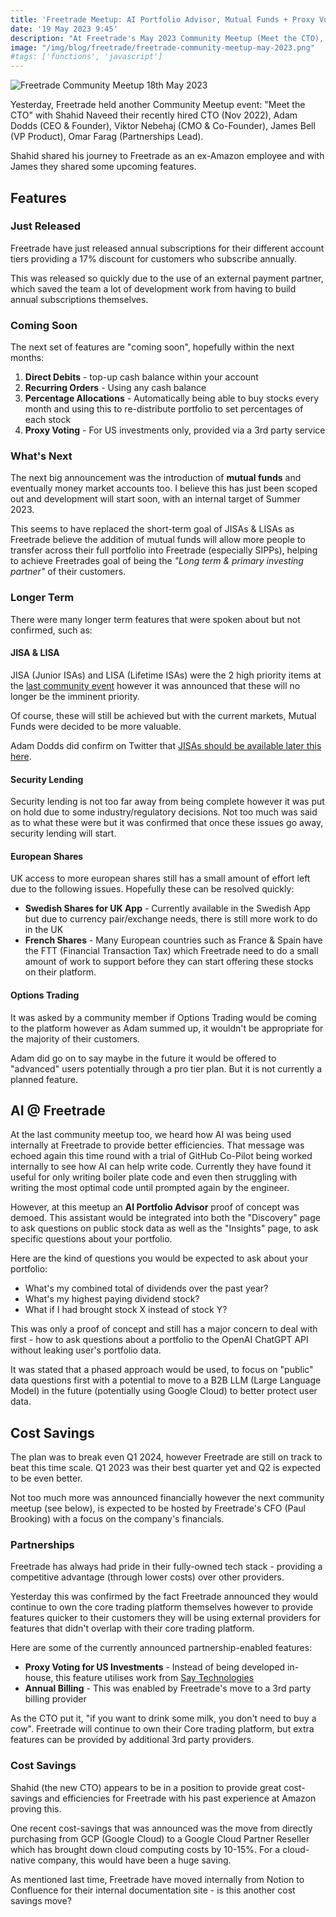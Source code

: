 ```yaml
---
title: 'Freetrade Meetup: AI Portfolio Advisor, Mutual Funds + Proxy Voting'
date: '19 May 2023 9:45'
description: "At Freetrade's May 2023 Community Meetup (Meet the CTO), they announced new features, including an AI Portfolio Assistant, mutual funds, proxy voting & auto-investing"
image: "/img/blog/freetrade/freetrade-community-meetup-may-2023.png"
#tags: ['functions', 'javascript']
---
```


![Freetrade Community Meetup 18th May 2023](/img/blog/freetrade/freetrade-community-meetup-may-2023.webp)

Yesterday, Freetrade held another Community Meetup event: "Meet the CTO" with Shahid Naveed their recently hired CTO (Nov 2022), Adam Dodds (CEO & Founder), Viktor Nebehaj (CMO & Co-Founder), James Bell (VP Product), Omar Farag (Partnerships Lead).

Shahid shared his journey to Freetrade as an ex-Amazon employee and with James they shared some upcoming features.

## Features

### Just Released

Freetrade have just released annual subscriptions for their different account tiers providing a 17% discount for customers who subscribe annually.

This was released so quickly due to the use of an external payment partner, which saved the team a lot of development work from having to build annual subscriptions themselves.

### Coming Soon

The next set of features are "coming soon", hopefully within the next months:

1. **Direct Debits** - top-up cash balance within your account
2. **Recurring Orders** - Using any cash balance
3. **Percentage Allocations** - Automatically being able to buy stocks every month and using this to re-distribute portfolio to set percentages of each stock
4. **Proxy Voting** - For US investments only, provided via a 3rd party service

### What's Next

The next big announcement was the introduction of **mutual funds** and eventually money market accounts too. I believe this has just been scoped out and development will start soon, with an internal target of Summer 2023. 

This seems to have replaced the short-term goal of JISAs & LISAs as Freetrade believe the addition of mutual funds will allow more people to transfer across their full portfolio into Freetrade (especially SIPPs), helping to achieve Freetrades goal of being the *"Long term & primary investing partner"* of their customers.

### Longer Term

There were many longer term features that were spoken about but not confirmed, such as:

#### JISA & LISA

JISA (Junior ISAs) and LISA (Lifetime ISAs) were the 2 high priority items at the [last community event](/blog/freetrade-meetup-april-2023) however it was announced that these will no longer be the imminent priority.

Of course, these will still be achieved but with the current markets, Mutual Funds were decided to be more valuable.

Adam Dodds did confirm on Twitter that [JISAs should be available later this here](https://twitter.com/doddsie/status/1659148125863288835?s=20).

#### Security Lending

Security lending is not too far away from being complete however it was put on hold due to some industry/regulatory decisions. Not too much was said as to what these were but it was confirmed that once these issues go away, security lending will start.

#### European Shares

UK access to more european shares still has a small amount of effort left due to the following issues. Hopefully these can be resolved quickly:

- **Swedish Shares for UK App** - Currently available in the Swedish App but due to currency pair/exchange needs, there is still more work to do in the UK
- **French Shares** - Many European countries such as France & Spain have the FTT (Financial Transaction Tax) which Freetrade need to do a small amount of work to support before they can start offering these stocks on their platform.

#### Options Trading

It was asked by a community member if Options Trading would be coming to the platform however as Adam summed up, it wouldn't be appropriate for the majority of their customers.

Adam did go on to say maybe in the future  it would be offered to "advanced" users potentially through a pro tier plan. But it is not currently a planned feature.

## AI @ Freetrade

At the last community meetup too, we heard how AI was being used internally at Freetrade to provide better efficiencies. That message was echoed again this time round with a trial of GitHub Co-Pilot being worked internally to see how AI can help write code. Currently they have found it useful for only writing boiler plate code and even then struggling with writing the most optimal code until prompted again by the engineer.

However, at this meetup an **AI Portfolio Advisor** proof of concept was demoed. This assistant would be integrated into both the "Discovery" page to ask questions on public stock data as well as the "Insights" page, to ask specific questions about your portfolio.

Here are the kind of questions you would be expected to ask about your portfolio:

- What's my combined total of dividends over the past year?
- What's my highest paying dividend stock?
- What if I had brought stock X instead of stock Y? 

This was only a proof of concept and still has a major concern to deal with first - how to ask questions about a portfolio to the OpenAI ChatGPT API without leaking user's portfolio data.

It was stated that a phased approach would be used, to focus on "public" data questions first with a potential to move to a B2B LLM (Large Language Model) in the future (potentially using Google Cloud) to better protect user data.

## Cost Savings

The plan was to break even Q1 2024, however Freetrade are still on track to beat this time scale. Q1 2023 was their best quarter yet and Q2 is expected to be even better.

Not too much more was announced financially however the next community meetup (see below), is expected to be hosted by Freetrade's CFO (Paul Brooking) with a focus on the company's financials.

### Partnerships

Freetrade has always had pride in their fully-owned tech stack - providing a competitive advantage (through lower costs) over other providers. 

Yesterday this was confirmed by the fact Freetrade announced they would continue to own the core trading platform themselves however to provide features quicker to their customers they will be using external providers for features that didn't overlap with their core trading platform.

Here are some of the currently announced partnership-enabled features:

- **Proxy Voting for US Investments** - Instead of being developed in-house, this feature utilises work from [Say Technologies](https://www.saytechnologies.com/)
- **Annual Billing** - This was enabled by Freetrade's move to a 3rd party billing provider 

As the CTO put it, "if you want to drink some milk, you don't need to buy a cow". Freetrade will continue to own their Core trading platform, but extra features can be provided by additional 3rd party providers.

### Cost Savings

Shahid (the new CTO) appears to be in a position to provide great cost-savings and efficiencies for Freetrade with his past experience at Amazon proving this.

One recent cost-savings that was announced was the move from directly purchasing from GCP (Google Cloud) to a Google Cloud Partner Reseller which has brought down cloud computing costs by 10-15%. For a cloud-native company, this would have been a huge saving.  

As mentioned last time, Freetrade have moved internally from Notion to Confluence for their internal documentation site - is this another cost savings move?

